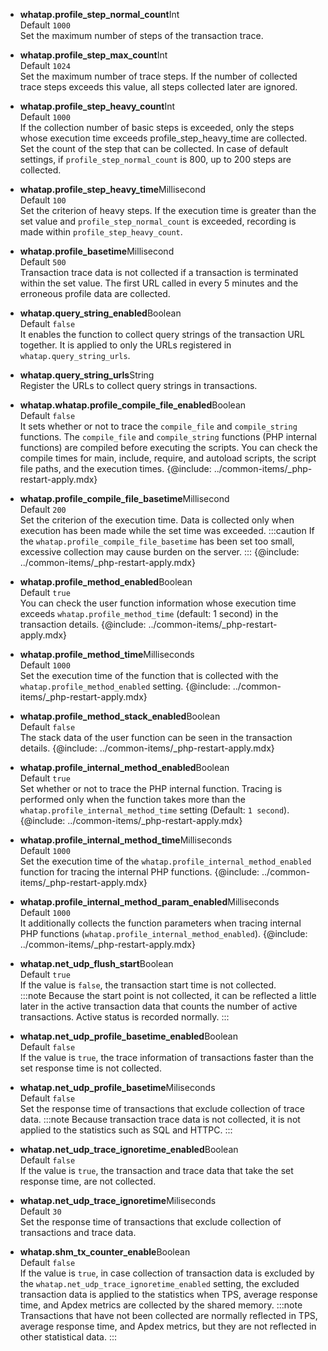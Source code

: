 -   **whatap.profile_step_normal_count**<span class='type'>Int</span><br/>
      Default `1000`<br/>
      Set the maximum number of steps of the transaction trace.

-   **whatap.profile_step_max_count**<span class='type'>Int</span><br/>
      Default `1024`<br/>
      Set the maximum number of trace steps. If the number of collected trace steps exceeds this value, all steps collected later are ignored.

-   **whatap.profile_step_heavy_count**<span class='type'>Int</span><br/>
      Default `1000`<br/>
      If the collection number of basic steps is exceeded, only the steps whose execution time exceeds profile_step_heavy_time are collected. Set the count of the step that can be collected. In case of default settings, if `profile_step_normal_count` is 800, up to 200 steps are collected.

<!-- 문장 부자연스러움 -->

-   **whatap.profile_step_heavy_time**<span class='type'>Millisecond</span><br/>
      Default `100`<br/>
      Set the criterion of heavy steps. If the execution time is greater than the set value and `profile_step_normal_count` is exceeded, recording is made within `profile_step_heavy_count`.

-   **whatap.profile_basetime**<span class='type'>Millisecond</span><br/>
      Default `500`<br/>
      Transaction trace data is not collected if a transaction is terminated within the set value. The first URL called in every 5 minutes and the erroneous profile data are collected.

-   **whatap.query_string_enabled**<span class='type'>Boolean</span><br/>
      Default `false`<br/>
      It enables the function to collect query strings of the transaction URL together. It is applied to only the URLs registered in `whatap.query_string_urls`.

-   **whatap.query_string_urls**<span class='type'>String</span><br/>
      Register the URLs to collect query strings in transactions.

-   **whatap.whatap.profile_compile_file_enabled**<span class='type'>Boolean</span><br/>
        Default `false`<br/>
        It sets whether or not to trace the `compile_file` and `compile_string` functions. The `compile_file` and `compile_string` functions (PHP internal functions) are compiled before executing the scripts. You can check the compile times for main, include, require, and autoload scripts, the script file paths, and the execution times.
    {@include: ../common-items/_php-restart-apply.mdx}

-   **whatap.profile_compile_file_basetime**<span class='type'>Millisecond</span><br/>
        Default `200`<br/>
        Set the criterion of the execution time. Data is collected only when execution has been made while the set time was exceeded.
    :::caution
    If the `whatap.profile_compile_file_basetime` has been set too small, excessive collection may cause burden on the server.
    :::
    {@include: ../common-items/_php-restart-apply.mdx}

-   **whatap.profile_method_enabled**<span class='type'>Boolean</span><br/>
        Default `true`<br/>
        You can check the user function information whose execution time exceeds `whatap.profile_method_time` (default: 1 second) in the transaction details.
    {@include: ../common-items/_php-restart-apply.mdx}

-   **whatap.profile_method_time**<span class='type'>Milliseconds</span><br/>
        Default `1000`<br/>
        Set the execution time of the function that is collected with the `whatap.profile_method_enabled` setting. 
    {@include: ../common-items/_php-restart-apply.mdx}

-   **whatap.profile_method_stack_enabled**<span class='type'>Boolean</span><br/>
        Default `false`<br/>
        The stack data of the user function can be seen in the transaction details.
    {@include: ../common-items/_php-restart-apply.mdx}

-   **whatap.profile_internal_method_enabled**<span class='type'>Boolean</span><br/>
        Default `true`<br/>
        Set whether or not to trace the PHP internal function. Tracing is performed only when the function takes more than the `whatap.profile_internal_method_time` setting (Default: `1 second`). 
    {@include: ../common-items/_php-restart-apply.mdx}

<!-- 두 개가 어떻게 다른지? 0309 수정완-->

-   **whatap.profile_internal_method_time**<span class='type'>Milliseconds</span><br/>
        Default `1000`<br/>
        Set the execution time of the `whatap.profile_internal_method_enabled` function for tracing the internal PHP functions. 
    {@include: ../common-items/_php-restart-apply.mdx}

-   **whatap.profile_internal_method_param_enabled**<span class='type'>Milliseconds</span><br/>
        Default `1000`<br/>
        It additionally collects the function parameters when tracing internal PHP functions (`whatap.profile_internal_method_enabled`).
    {@include: ../common-items/_php-restart-apply.mdx}

-   **whatap.net_udp_flush_start**<span class='type'>Boolean</span><br/>
        Default `true`<br/>
        If the value is `false`, the transaction start time is not collected.<br/>
    :::note
    Because the start point is not collected, it can be reflected a little later in the active transaction data that counts the number of active transactions. Active status is recorded normally.
    :::

-   **whatap.net_udp_profile_basetime_enabled**<span class='type'>Boolean</span><br/>
      Default `false`<br/>
      If the value is `true`, the trace information of transactions faster than the set response time is not collected.

-   **whatap.net_udp_profile_basetime**<span class='type'>Miliseconds</span><br/>
        Default `false`<br/>
        Set the response time of transactions that exclude collection of trace data.
    :::note
    Because transaction trace data is not collected, it is not applied to the statistics such as SQL and HTTPC.
    :::

-   **whatap.net_udp_trace_ignoretime_enabled**<span class='type'>Boolean</span><br/>
      Default `false`<br/>
      If the value is `true`, the transaction and trace data that take the set response time, are not collected.

-   **whatap.net_udp_trace_ignoretime**<span class='type'>Miliseconds</span><br/>
      Default `30`<br/>
      Set the response time of transactions that exclude collection of transactions and trace data.

-   **whatap.shm_tx_counter_enable**<span class='type'>Boolean</span><br/>
        Default `false`<br/>
        If the value is `true`, in case collection of transaction data is excluded by the `whatap.net_udp_trace_ignoretime_enabled` setting, the excluded transaction data is applied to the statistics when TPS, average response time, and Apdex metrics are collected by the shared memory.
    :::note
    Transactions that have not been collected are normally reflected in TPS, average response time, and Apdex metrics, but they are not reflected in other statistical data.
    :::
